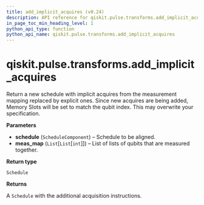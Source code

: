 ```yaml
---
title: add_implicit_acquires (v0.24)
description: API reference for qiskit.pulse.transforms.add_implicit_acquires in qiskit v0.24
in_page_toc_min_heading_level: 1
python_api_type: function
python_api_name: qiskit.pulse.transforms.add_implicit_acquires
---
```


<span id="qiskit-pulse-transforms-add-implicit-acquires" />

# qiskit.pulse.transforms.add\_implicit\_acquires

<Function id="qiskit.pulse.transforms.add_implicit_acquires" isDedicatedPage={true} github="https://github.com/qiskit/qiskit/tree/stable/0.16/qiskit/pulse/transforms.py" signature="add_implicit_acquires(schedule, meas_map)">
  Return a new schedule with implicit acquires from the measurement mapping replaced by explicit ones.

  <Admonition title="Warning" type="caution">
    Since new acquires are being added, Memory Slots will be set to match the qubit index. This may overwrite your specification.
  </Admonition>

  **Parameters**

  *   **schedule** (`ScheduleComponent`) – Schedule to be aligned.
  *   **meas\_map** (`List`\[`List`\[`int`]]) – List of lists of qubits that are measured together.

  **Return type**

  `Schedule`

  **Returns**

  A `Schedule` with the additional acquisition instructions.
</Function>

